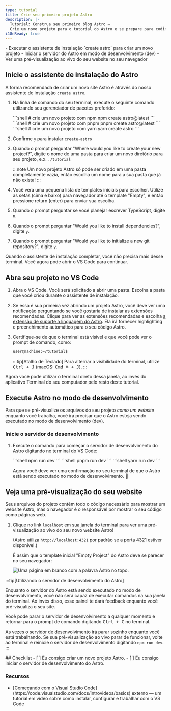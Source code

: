 ```yaml
---
type: tutorial
title: Crie seu primeiro projeto Astro
description: |-
  Tutorial: Construa seu primeiro blog Astro —
  Crie um novo projeto para o tutorial do Astro e se prepare para codificar
i18nReady: true
---
```




<PreCheck>
  - Executar o assistente de instalação `create astro` para criar um novo projeto
  - Iniciar o servidor do Astro em modo de desenvolvimento (dev)
  - Ver uma pré-visualização ao vivo do seu website no seu navegador
</PreCheck>

## Inicie o assistente de instalação do Astro

A forma recomendada de criar um novo site Astro é através do nosso assistente de instalação `create astro`.

1. Na linha de comando do seu terminal, execute o seguinte comando utilizando seu gerenciador de pacotes preferido:

    <PackageManagerTabs>
      <Fragment slot="npm">
      ```shell
      # crie um novo projeto com npm
      npm create astro@latest
      ```
      </Fragment>
      <Fragment slot="pnpm">
      ```shell
      # crie um novo projeto com pnpm
      pnpm create astro@latest
      ```
      </Fragment>
      <Fragment slot="yarn">
      ```shell
      # crie um novo projeto com yarn
      yarn create astro
      ```
      </Fragment>
    </PackageManagerTabs>

2. Confirme `y` para instalar `create-astro`
3. Quando o prompt perguntar "Where would you like to create your new project?", digite o nome de uma pasta para criar um novo diretório para seu projeto, e.x. `./tutorial`

    :::note
    Um novo projeto Astro só pode ser criado em uma pasta completamente vazia, então escolha um nome para a sua pasta que já não exista!
    :::

4. Você verá uma pequena lista de templates iniciais para escolher. Utilize as setas (cima e baixo) para navegador até o template "Empty", e então pressione return (enter) para enviar sua escolha. 

5. Quando o prompt perguntar se você planejar escrever TypeScript, digite `n`. 

6. Quando o prompt perguntar "Would you like to install dependencies?", digite `y`.

7. Quando o prompt perguntar "Would you like to initialize a new git repository?", digite `y`.

Quando o assistente de instalação completar, você não precisa mais desse terminal. Você agora pode abrir o VS Code para continuar.

## Abra seu projeto no VS Code

1. Abra o VS Code. Você será solicitado a abrir uma pasta. Escolha a pasta que você criou durante o assistente de instalação.

2. Se essa é sua primeira vez abrindo um projeto Astro, você deve ver uma notificação perguntando se você gostaria de instalar as extensões recomendadas. Clique para ver as extensões recomendadas e escolha [a extensão de suporte a linguagem do Astro](https://marketplace.visualstudio.com/items?itemName=astro-build.astro-vscode). Ela irá fornecer highlighting e preenchimento automático para o seu código Astro.

3. Certifique-se de que o terminal está visível e que você pode ver o prompt de comando, como:

    ```sh
    user@machine:~/tutorial$
    ```

    :::tip[Atalho de Teclado]
    Para alternar a visibilidade do terminal, utilize <kbd>Ctrl + J</kbd> (macOS: <kbd>Cmd ⌘ + J</kbd>).
    :::

Agora você pode utilizar o terminal direto dessa janela, ao invés do aplicativo Terminal do seu computador pelo resto deste tutorial.



## Execute Astro no modo de desenvolvimento

Para que se pré-visualize os arquivos do seu projeto _como um website_ enquanto você trabalha, você irá precisar que o Astro esteja sendo executado no modo de desenvolvimento (dev).

### Inicie o servidor de desenvolvimento

1. Execute o comando para começar o servidor de desenvolvimento do Astro digitando no terminal do VS Code:

    <PackageManagerTabs>
      <Fragment slot="npm">
      ```shell
      npm run dev
      ```
      </Fragment>
      <Fragment slot="pnpm">
      ```shell
      pnpm run dev
      ```
      </Fragment>
      <Fragment slot="yarn">
      ```shell
      yarn run dev
      ```
      </Fragment>
    </PackageManagerTabs>

    Agora você deve ver uma confirmação no seu terminal de que o Astro está sendo executado no modo de desenvolvimento. 🚀

## Veja uma pré-visualização do seu website

Seus arquivos do projeto contém todo o código necessário para mostrar um website Astro, mas o navegador é o responsável por mostrar o seu código como páginas web.

1.  Clique no link `localhost` em sua janela do terminal para ver uma pré-visualização ao vivo do seu novo website Astro! 

    (Astro utiliza `http://localhost:4321` por padrão se a porta 4321 estiver disponível.)

    É assim que o template inicial "Empty Project" do Astro deve se parecer no seu navegador:

    ![Uma página em branco com a palavra Astro no topo.](/tutorial/minimal.png)

:::tip[Utilizando o servidor de desenvolvimento do Astro]

Enquanto o servidor do Astro está sendo executado no modo de desenvolvimento, você não será capaz de executar comandos na sua janela do terminal. Ao invés disso, esse painel te dará feedback enquanto você pré-visualiza o seu site.

Você pode parar o servidor de desenvolvimento a qualquer momento e retornar para o prompt de comando digitando <kbd>Ctrl + C</kbd> no terminal.

As vezes o servidor de desenvolvimento irá parar sozinho enquanto você está trabalhando. Se sua pré-visualização ao vivo parar de funcionar, volte ao terminal e reinicie o servidor de desenvolvimento digitando `npm run dev`.
:::

<Box icon="check-list">
## Checklist

<Checklist>
- [ ] Eu consigo criar um novo projeto Astro.
- [ ] Eu consigo iniciar o servidor de desenvolvimento do Astro.
</Checklist>
</Box>

### Recursos

- <p>[Começando com o Visual Studio Code](https://code.visualstudio.com/docs/introvideos/basics) <Badge>externo</Badge> — um tutorial em vídeo sobre como instalar, configurar e trabalhar com o VS Code</p>
